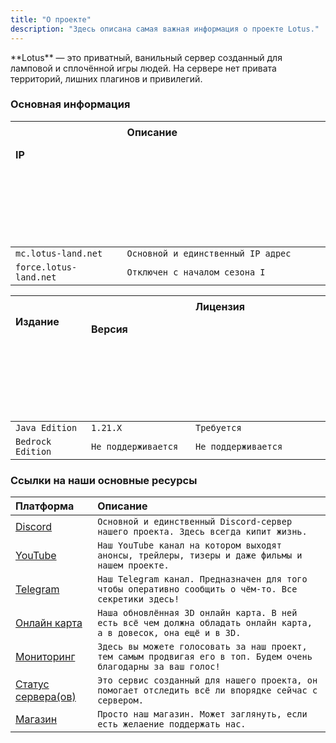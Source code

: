 ```yaml
---
title: "О проекте"
description: "Здесь описана самая важная информация о проекте Lotus."
---
```


<Check>
  **Lotus** — это приватный, ванильный сервер созданный для ламповой и cплoчённой игры людей. На сервере нет привата территорий, лишних плагинов и привилегий.
</Check>

### Основная информация

| IPㅤ ㅤ ㅤ ㅤ ㅤ ㅤ ㅤ ㅤ ㅤ ㅤ ㅤ ㅤ ㅤ ㅤ ㅤ ㅤ ㅤ ㅤ ㅤ ㅤ ㅤ ㅤ ㅤ ㅤ ㅤ ㅤ ㅤ ㅤ ㅤ ㅤ ㅤ ㅤ ㅤ ㅤ ㅤ ㅤ ㅤ ㅤ | Описаниеㅤㅤ ㅤ  ㅤ ㅤ ㅤ ㅤ ㅤ ㅤ ㅤ ㅤ ㅤ ㅤ ㅤ ㅤ ㅤ ㅤ ㅤ ㅤ ㅤ ㅤ ㅤ ㅤ ㅤ ㅤ ㅤ ㅤ ㅤ ㅤ ㅤ ㅤ ㅤ ㅤ ㅤ ㅤ ㅤ ㅤ ㅤ ㅤ ㅤ ㅤ ㅤ ㅤ ㅤ ㅤ ㅤ ㅤ ㅤ ㅤ ㅤ ㅤ ㅤ ㅤ ㅤ ㅤ ㅤ ㅤ ㅤ ㅤ ㅤ ㅤ ㅤ ㅤ ㅤ ㅤ ㅤ ㅤ ㅤ ㅤ ㅤ ㅤ ㅤ ㅤ ㅤ ㅤ ㅤ ㅤ ㅤ ㅤ ㅤ ㅤ ㅤ ㅤ ㅤ ㅤ ㅤ ㅤ ㅤ ㅤ ㅤ ㅤ ㅤ ㅤ ㅤ ㅤ ㅤ ㅤ ㅤ ㅤ ㅤ ㅤ ㅤ ㅤ ㅤ ㅤ ㅤ ㅤ ㅤ ㅤ ㅤ ㅤ |
| :---------------------------------------------------------------------------- | :------------------------------------------------------------------------------------------------------------------------------------------------------------------------------------------------------------------------------------ |
| `mc.lotus-land.net`                                                           | `Основной и единственный IP адрес`                                                                                                                                                                                                    |
| `force.lotus-land.net`                                                        | `Отключен с началом сезона I`                                                                                                                                                                                                         |

| Изданиеㅤ ㅤ ㅤ ㅤ ㅤ ㅤ ㅤ ㅤ ㅤ ㅤ ㅤ ㅤ ㅤ ㅤ ㅤ ㅤ ㅤ ㅤ ㅤ ㅤ ㅤ ㅤ ㅤ ㅤ ㅤ ㅤ ㅤ | Версияㅤㅤ ㅤ ㅤ ㅤ ㅤ ㅤ ㅤ ㅤ ㅤ ㅤ ㅤ ㅤ ㅤ ㅤ ㅤ ㅤ ㅤ ㅤ ㅤ ㅤ ㅤ ㅤ ㅤ ㅤ ㅤ ㅤ ㅤ ㅤ ㅤ ㅤ | Лицензияㅤ ㅤ ㅤ ㅤ ㅤ ㅤ ㅤ ㅤ ㅤ ㅤ ㅤ ㅤ ㅤ ㅤ ㅤ ㅤ ㅤ ㅤ ㅤ ㅤ ㅤ ㅤ ㅤ ㅤ ㅤ ㅤ ㅤ ㅤ ㅤ ㅤ ㅤ ㅤ ㅤ ㅤ ㅤ ㅤ ㅤ ㅤ ㅤ ㅤ ㅤ ㅤ ㅤ ㅤ ㅤ ㅤ ㅤ ㅤ ㅤ ㅤ ㅤ ㅤ ㅤ ㅤ ㅤ ㅤ ㅤ ㅤ ㅤ ㅤ ㅤ ㅤ ㅤ ㅤ ㅤ ㅤ ㅤ |
| :----------------------------------------------------------- | :----------------------------------------------------------------- | :-------------------------------------------------------------------------------------------------------------------------------------------- |
| `Java Edition`                                               | `1.21.X`                                                           | `Требуется`                                                                                                                                   |
| `Bedrock Edition`                                            | `Не поддерживается`                                                | `Не поддерживается`                                                                                                                           |

### Ссылки на наши основные ресурсы

| Платформа                                                            | Описание                                                                                                          |
| :------------------------------------------------------------------- | :---------------------------------------------------------------------------------------------------------------- |
| [Discord](https://discord.gg/YCJ9wweXKv)                             | `Основной и единственный Discord-сервер нашего проекта. Здесь всегда кипит жизнь.`                                |
| [YouTube](https://www.youtube.com/@LotusNetwork-y9h)                 | `Наш YouTube канал на котором выходят анонсы, трейлеры, тизеры и даже фильмы и нашем проекте.`                    |
| [Telegram](https://t.me/LotusMC)                                     | `Наш Telegram канал. Предназначен для того чтобы оперативно сообщить о чём-то. Все секретики здесь!`              |
| [Онлайн карта](https://map.lotus-land.net/)                          | `Наша обновлённая 3D онлайн карта. В ней есть всё чем должна обладать онлайн карта, а в довесок, она ещё и в 3D.` |
| [Мониторинг](https://hotmc.ru/minecraft-server-280106)               | `Здесь вы можете голосовать за наш проект, тем самым продвигая его в топ. Будем очень благодарны за ваш голос!`   |
| [Статус сервера(ов)](https://s.mcstatus.io/3f85f5c8525c38e8024c2c83) | `Это сервис созданный для нашего проекта, он помогает отследить всё ли впорядке сейчас с сервером.`               |
| [Магазин](https://shop.lotus-land.net/)                              | `Просто наш магазин. Может заглянуть, если есть желаение поддержать нас.`                                         |